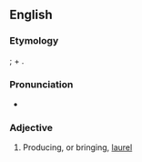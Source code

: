==English==

===Etymology===
{{der|en|la|laurifer}}; {{m|la|laurus||laurel}} + {{m|la|ferō||to bear}}.

===Pronunciation===
* {{IPA|/lɔːˈɹɪfəɹəs/|lang=en}}

===Adjective===
{{en-adj|-}}

# Producing, or bringing, [[laurel]]
